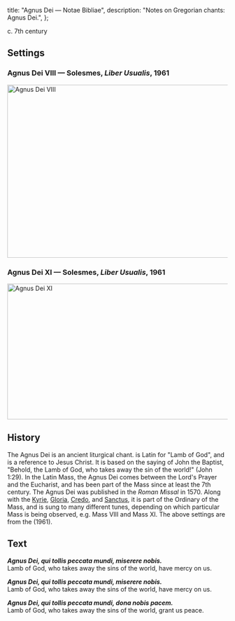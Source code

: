   title: "Agnus Dei — Notae Bibliae",
  description: "Notes on Gregorian chants: Agnus Dei.",
};

<Initial text="Agnus Dei" />

c. 7th century

## Settings

### Agnus Dei VIII — Solesmes, *Liber Usualis*, 1961

<Image
  src="/chants/agnus-dei-viii.png"
  alt="Agnus Dei VIII"
  width="600"
  height="395"
/>

### Agnus Dei XI — Solesmes, *Liber Usualis*, 1961

<Image
  src="/chants/agnus-dei-xi.png"
  alt="Agnus Dei XI"
  width="600"
  height="310"
/>

## History

The Agnus Dei is an ancient liturgical chant. *<Definition lang="latin" anchor="agnus-dei" text='"Agnus Dei"' />* is Latin for "Lamb of God", and is a reference to Jesus Christ. It is based on the saying of John the Baptist, "Behold, the Lamb of God, who takes away the sin of the world!" (John 1:29). In the Latin Mass, the Agnus Dei comes between the Lord's Prayer and the Eucharist, and has been part of the Mass since at least the 7th century. The Agnus Dei was published in the *Roman Missal* in 1570. Along with the [Kyrie](/liturgy/music/chants/kyrie), [Gloria](/liturgy/music/chants/gloria), [Credo](/liturgy/music/chants/credo), and [Sanctus](/liturgy/music/chants/sanctus), it is part of the Ordinary of the Mass, and is sung to many different tunes, depending on which particular Mass is being observed, e.g. Mass VIII and Mass XI. The above settings are from the *<Definition lang="latin" anchor="liber-usualis" text="Liber Usualis" />* (1961).

## Text

***Agnus Dei, qui tollis peccata mundi, miserere nobis.***<br/>
Lamb of God, who takes away the sins of the world, have mercy on us.

***Agnus Dei, qui tollis peccata mundi, miserere nobis.***<br/>
Lamb of God, who takes away the sins of the world, have mercy on us.

***Agnus Dei, qui tollis peccata mundi, dona nobis pacem.***<br/>
Lamb of God, who takes away the sins of the world, grant us peace.
